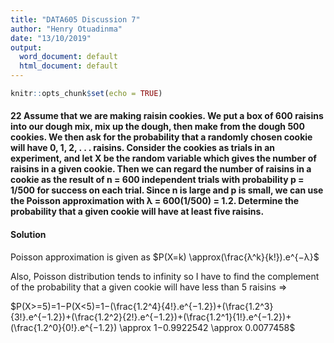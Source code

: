 ```yaml
---
title: "DATA605 Discussion 7"
author: "Henry Otuadinma"
date: "13/10/2019"
output:
  word_document: default
  html_document: default
---
```


```r
knitr::opts_chunk$set(echo = TRUE)
```

#### 22 Assume that we are making raisin cookies. We put a box of 600 raisins into our dough mix, mix up the dough, then make from the dough 500 cookies. We then ask for the probability that a randomly chosen cookie will have 0, 1, 2, . . . raisins. Consider the cookies as trials in an experiment, and let X be the random variable which gives the number of raisins in a given cookie. Then we can regard the number of raisins in a cookie as the result of n = 600 independent trials with probability p = 1/500 for success on each trial. Since n is large and p is small, we can use the Poisson approximation with λ = 600(1/500) = 1.2. Determine the probability that a given cookie will have at least five raisins.


#### Solution

Poisson approximation is given as $P(X=k) \approx(\frac{λ^k}{k!}).e^{−λ}$

Also, Poisson distribution tends to infinity so I have to find the complement of the probability that a given cookie will have less than 5 raisins =>

$P(X>=5)=1−P(X<5)=1−(\frac{1.2^4}{4!}.e^{−1.2})+(\frac{1.2^3}{3!}.e^{−1.2})+(\frac{1.2^2}{2!}.e^{−1.2})+(\frac{1.2^1}{1!}.e^{−1.2})+(\frac{1.2^0}{0!}.e^{−1.2}) \approx 1−0.9922542 \approx 0.0077458$